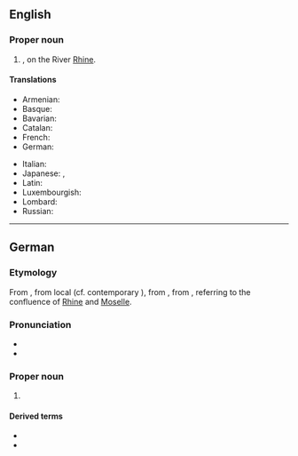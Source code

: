 ==English==
{{wikipedia}}

===Proper noun===
{{en-proper noun}}

# {{place|en|independent city|s/Rhineland-Palatinate|c/Germany}}, on the River [[Rhine]].

====Translations====
{{trans-top|city in Rhineland-Palatinate, Germany}}
* Armenian: {{t|hy|Կոբլենց|sc=Armn}}
* Basque: {{t+|eu|Koblentza|f}}
* Bavarian: {{t|bar|Koblenz}}
* Catalan: {{t|ca|Coblença|f}}
* French: {{t+|fr|Coblence}}
* German: {{t+|de|Koblenz}}
{{trans-mid}}
* Italian: {{t|it|Coblenza|f}}
* Japanese: {{t|ja|コブレンツ|tr=Koburentsu}}, {{t|ja|コーブレンツ|tr=Kōburentsu}}
* Latin: {{t|la|Confluentes|p}}
* Luxembourgish: {{t|lb|Kowelenz}}
* Lombard: {{t|lmo|Coblenza|f}}
* Russian: {{t+|ru|Кобленц}}
{{trans-bottom}}

----

==German==
{{wikipedia|lang=de}}

===Etymology===
From {{inh|de|gmh|Kobelenz}}, from local {{m|gmh|Kovelenz}} (cf. contemporary {{cog|gmw-cfr|Kowwelenz}}), from {{inh|de|goh|-}}, from {{der|de|la|Confluentes}}, referring to the confluence of [[Rhine]] and [[Moselle]].

===Pronunciation===
* {{IPA|de|/ˈkoːblɛn(t)s/}}
* {{audio|de|De-Koblenz.ogg|Audio}}

===Proper noun===
{{de-proper noun|n|Koblenz'}}

# {{place|de|independent city|in northern|s/Rhineland-Palatinate|c/Germany|t=Koblenz}}

====Derived terms====
* {{l|de|Koblenzer}}
* {{l|de|koblenzisch}}